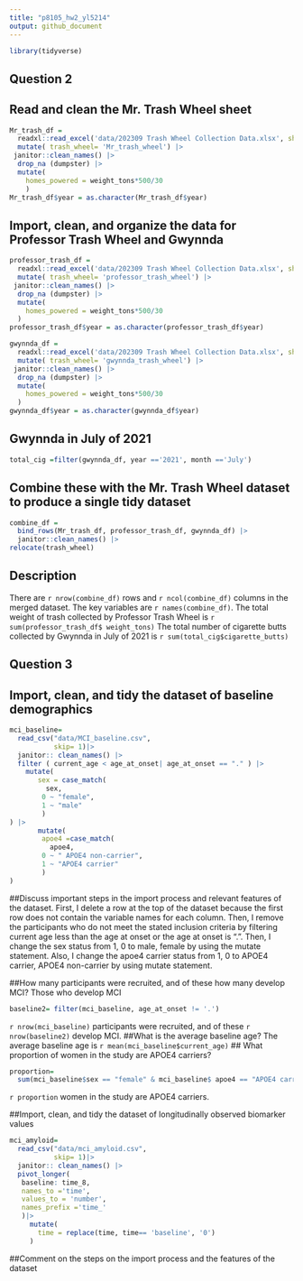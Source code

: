 ```yaml
---
title: "p8105_hw2_yl5214"
output: github_document
---
```


```r
library(tidyverse)
```

## Question 2
## Read and clean the Mr. Trash Wheel sheet
```r
Mr_trash_df =
  readxl::read_excel('data/202309 Trash Wheel Collection Data.xlsx', sheet = 1, range = "A2:N586") |> 
  mutate( trash_wheel= 'Mr_trash_wheel') |> 
 janitor::clean_names() |> 
  drop_na (dumpster) |> 
  mutate(
    homes_powered = weight_tons*500/30
    ) 
Mr_trash_df$year = as.character(Mr_trash_df$year)
```


## Import, clean, and organize the data for Professor Trash Wheel and Gwynnda
```r
professor_trash_df =
  readxl::read_excel('data/202309 Trash Wheel Collection Data.xlsx', sheet = 2, range = "A2:M108") |> 
  mutate( trash_wheel= 'professor_trash_wheel') |> 
 janitor::clean_names() |>
  drop_na (dumpster) |> 
  mutate(
    homes_powered = weight_tons*500/30
  )
professor_trash_df$year = as.character(professor_trash_df$year)

gwynnda_df =
  readxl::read_excel('data/202309 Trash Wheel Collection Data.xlsx', sheet = 4, range = "A2:L157", na ="") |>
  mutate( trash_wheel= 'gwynnda_trash_wheel') |>
 janitor::clean_names() |> 
  drop_na (dumpster) |> 
  mutate(
    homes_powered = weight_tons*500/30
  ) 
gwynnda_df$year = as.character(gwynnda_df$year)

```

## Gwynnda in July of 2021
```r
total_cig =filter(gwynnda_df, year =='2021', month =='July')
```


## Combine these with the Mr. Trash Wheel dataset to produce a single tidy dataset
```r
combine_df =
  bind_rows(Mr_trash_df, professor_trash_df, gwynnda_df) |> 
  janitor::clean_names() |> 
relocate(trash_wheel)
```

## Description
There are `r nrow(combine_df)` rows and `r ncol(combine_df)` columns in the merged dataset. The key variables are `r names(combine_df)`. The total weight of trash collected by Professor Trash Wheel is `r sum(professor_trash_df$ weight_tons)` The total number of cigarette butts collected by Gwynnda in July of 2021 is `r sum(total_cig$cigarette_butts)`

## Question 3


## Import, clean, and tidy the dataset of baseline demographics
```r
mci_baseline=
  read_csv("data/MCI_baseline.csv", 
           skip= 1)|> 
  janitor:: clean_names() |> 
  filter ( current_age < age_at_onset| age_at_onset == "." ) |> 
    mutate(
       sex = case_match(
         sex,
        0 ~ "female",
        1 ~ "male"
        )
) |> 
       mutate(
        apoe4 =case_match(
          apoe4,
        0 ~ " APOE4 non-carrier",
        1 ~ "APOE4 carrier" 
        ) 
) 


```

##Discuss important steps in the import process and relevant features of the dataset.
First, I delete a row at the top of the dataset because the first row does not contain the variable names for each column. Then, I remove the participants who do not meet the stated inclusion criteria by filtering current age less than the age at onset or the age at onset is ".". Then, I change the sex status from 1, 0 to male, female by using the mutate statement. Also, I change the apoe4 carrier status from 1, 0 to APOE4 carrier, APOE4 non-carrier by using mutate statement.

##How many participants were recruited, and of these how many develop MCI?
Those who develop MCI
```r
baseline2= filter(mci_baseline, age_at_onset != '.')
```
`r nrow(mci_baseline)` participants were recruited, and of these `r nrow(baseline2)` develop MCI.
##What is the average baseline age? 
The average baseline age is `r mean(mci_baseline$current_age)` 
## What proportion of women in the study are APOE4 carriers?
```r
proportion=
  sum(mci_baseline$sex == "female" & mci_baseline$ apoe4 == "APOE4 carrier") / sum(mci_baseline$sex == "female")
```
`r proportion` women in the study are APOE4 carriers.

##Import, clean, and tidy the dataset of longitudinally observed biomarker values
```r
mci_amyloid=
  read_csv("data/mci_amyloid.csv", 
           skip= 1)|> 
  janitor:: clean_names() |> 
  pivot_longer(
   baseline: time_8,
   names_to ='time',
   values_to = 'number',
   names_prefix ='time_'
   )|>
     mutate(
       time = replace(time, time== 'baseline', '0')
     )

```

##Comment on the steps on the import process and the features of the dataset





